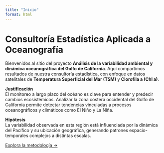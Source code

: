 ```yaml
---
title: "Inicio"
format: html
---
```


# Consultoría Estadística Aplicada a Oceanografía

Bienvenidos al sitio del proyecto **Análisis de la variabilidad ambiental y dinámica oceanográfica del Golfo de California**. Aquí compartimos resultados de nuestra consultoría estadística, con enfoque en datos satelitales de **Temperatura Superficial del Mar (TSM)** y **Clorofila a (Chl a)**.

**Justificación**  
El monitoreo a largo plazo del océano es clave para entender y predecir cambios ecosistémicos. Analizar la zona costera occidental del Golfo de California permite detectar tendencias vinculadas a procesos oceanográficos y climáticos como El Niño y La Niña.

**Hipótesis**  
La variabilidad observada en esta región está influenciada por la dinámica del Pacífico y su ubicación geográfica, generando patrones espacio-temporales complejos a distintas escalas.

[Explora la metodología →](about.qmd)
